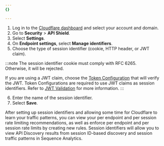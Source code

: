 ```yaml
---
{}

---
```


1. Log in to the [Cloudflare dashboard](https://dash.cloudflare.com/login) and select your account and domain.
2. Go to **Security** > **API Shield**.
3. Select **Settings**.
4. On **Endpoint settings**, select **Manage identifiers**.
5. Choose the type of session identifier (cookie, HTTP header, or JWT claim).

:::note
The session identifier cookie must comply with RFC 6265. Otherwise, it will be rejected.

If you are using a JWT claim, choose the [Token Configuration](/api-shield/security/jwt-validation/configure/#token-configurations) that will verify the JWT. Token Configurations are required to use JWT claims as session identifiers. Refer to [JWT Validation](/api-shield/security/jwt-validation/) for more information.
:::

6. Enter the name of the session identifier.
7. Select **Save**.

After setting up session identifiers and allowing some time for Cloudflare to learn your traffic patterns, you can view your per endpoint and per session rate limiting recommendations, as well as enforce per endpoint and per session rate limits by creating new rules. Session identifiers will allow you to view API Discovery results from session ID-based discovery and session traffic patterns in Sequence Analytics.
